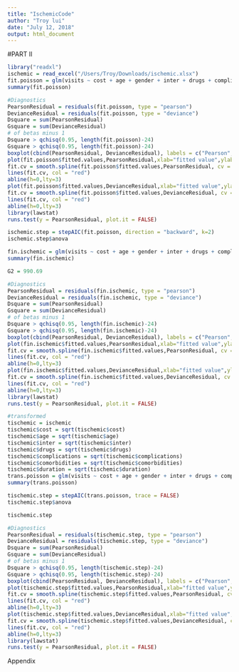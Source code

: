 ```yaml
---
title: "IschemicCode"
author: "Troy lui"
date: "July 12, 2018"
output: html_document
---
```


#PART II

```r
library("readxl")
ischemic = read_excel("/Users/Troy/Downloads/ischemic.xlsx")
fit.poisson = glm(visits ~ cost + age + gender + inter + drugs + complications + comorbidities + duration + cost*age + cost*gender + cost*inter + cost*complications + cost*comorbidities + cost*duration + age*inter + age*drugs + age*complications + age*comorbidities + age*duration + inter*drugs + inter*complications + inter*comorbidities + inter*duration + complications*comorbidities + comorbidities*duration, data = ischemic, family = poisson())
summary(fit.poisson)
```

```r
#Diagnostics 
PearsonResidual = residuals(fit.poisson, type = "pearson")
DevianceResidual = residuals(fit.poisson, type = "deviance")
Dsquare = sum(PearsonResidual)
Gsquare = sum(DevianceResidual)
# of betas minus 1 
Dsquare > qchisq(0.95, length(fit.poisson)-24)
Gsquare > qchisq(0.95, length(fit.poisson)-24)
boxplot(cbind(PearsonResidual, DevianceResidual), labels = c("Pearson", "Deviance"), main = "Residual Distributions")
plot(fit.poisson$fitted.values,PearsonResidual,xlab="fitted value",ylab="pearson", main = "Pearson")
fit.cv = smooth.spline(fit.poisson$fitted.values,PearsonResidual, cv = FALSE,spar=0.9) # CV fit
lines(fit.cv, col = "red")
abline(h=0,lty=3)
plot(fit.poisson$fitted.values,DevianceResidual,xlab="fitted value",ylab="deviance", main = "Deviance")
fit.cv = smooth.spline(fit.poisson$fitted.values,DevianceResidual, cv = FALSE,spar=0.9) # CV fit
lines(fit.cv, col = "red")
abline(h=0,lty=3)
library(lawstat)
runs.test(y = PearsonResidual, plot.it = FALSE)
```

```r
ischemic.step = stepAIC(fit.poisson, direction = "backward", k=2)
ischemic.step$anova
```

```r
fin.ischemic = glm(visits ~ cost + age + gender + inter + drugs + complications + duration + cost*inter + cost*duration + age*complications + age*duration + inter*drugs + inter*complications + inter*duration, data = ischemic, family = poisson())
summary(fin.ischemic)
```


```r
G2 = 990.69
````


```r
#Diagnostics 
PearsonResidual = residuals(fin.ischemic, type = "pearson")
DevianceResidual = residuals(fin.ischemic, type = "deviance")
Dsquare = sum(PearsonResidual)
Gsquare = sum(DevianceResidual)
# of betas minus 1 
Dsquare > qchisq(0.95, length(fin.ischemic)-24)
Gsquare > qchisq(0.95, length(fin.ischemic)-24)
boxplot(cbind(PearsonResidual, DevianceResidual), labels = c("Pearson", "Deviance"), main = "Residual Distributions")
plot(fin.ischemic$fitted.values,PearsonResidual,xlab="fitted value",ylab="pearson", main = "Pearson")
fit.cv = smooth.spline(fin.ischemic$fitted.values,PearsonResidual, cv = FALSE,spar=0.9) # CV fit
lines(fit.cv, col = "red")
abline(h=0,lty=3)
plot(fin.ischemic$fitted.values,DevianceResidual,xlab="fitted value",ylab="deviance", main = "Deviance")
fit.cv = smooth.spline(fin.ischemic$fitted.values,DevianceResidual, cv = FALSE,spar=0.9) # CV fit
lines(fit.cv, col = "red")
abline(h=0,lty=3)
library(lawstat)
runs.test(y = PearsonResidual, plot.it = FALSE)
```

```r
#transformed 
tischemic = ischemic
tischemic$cost = sqrt(tischemic$cost)
tischemic$age = sqrt(tischemic$age)
tischemic$inter = sqrt(tischemic$inter)
tischemic$drugs = sqrt(tischemic$drugs)
tischemic$complications = sqrt(tischemic$complications)
tischemic$comorbidities = sqrt(tischemic$comorbidities)
tischemic$duration = sqrt(tischemic$duration)
trans.poisson = glm(visits ~ cost + age + gender + inter + drugs + complications + comorbidities + duration, data = tischemic, family = poisson())
summary(trans.poisson)
```

```r
tischemic.step = stepAIC(trans.poisson, trace = FALSE)
tischemic.step$anova
```

```r
tischemic.step
```

```r
#Diagnostics 
PearsonResidual = residuals(tischemic.step, type = "pearson")
DevianceResidual = residuals(tischemic.step, type = "deviance")
Dsquare = sum(PearsonResidual)
Gsquare = sum(DevianceResidual)
# of betas minus 1 
Dsquare > qchisq(0.95, length(tischemic.step)-24)
Gsquare > qchisq(0.95, length(tischemic.step)-24)
boxplot(cbind(PearsonResidual, DevianceResidual), labels = c("Pearson", "Deviance"), main = "Residual Distributions")
plot(tischemic.step$fitted.values,PearsonResidual,xlab="fitted value",ylab="pearson", main = "Pearson")
fit.cv = smooth.spline(tischemic.step$fitted.values,PearsonResidual, cv = FALSE,spar=0.9) # CV fit
lines(fit.cv, col = "red")
abline(h=0,lty=3)
plot(tischemic.step$fitted.values,DevianceResidual,xlab="fitted value",ylab="deviance", main = "Deviance")
fit.cv = smooth.spline(tischemic.step$fitted.values,DevianceResidual, cv = FALSE,spar=0.9) # CV fit
lines(fit.cv, col = "red")
abline(h=0,lty=3)
library(lawstat)
runs.test(y = PearsonResidual, plot.it = FALSE)
```

Appendix
```r
 
``` 